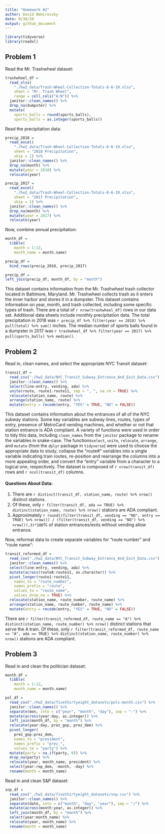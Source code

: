 ```yaml
---
title: "Homework #2"
author: David Nemirovsky
date: 9/30/20
output: github_document
---
```


```r
library(tidyverse)
library(readxl)
```

## Problem 1

Read the Mr. Trashwheel dataset:

```r
trashwheel_df = 
  read_xlsx(
    "./hw2_data/Trash-Wheel-Collection-Totals-8-6-19.xlsx",
    sheet = "Mr. Trash Wheel",
    range = cell_cols("A:N")) %>% 
  janitor::clean_names() %>% 
  drop_na(dumpster) %>% 
  mutate(
    sports_balls = round(sports_balls),
    sports_balls = as.integer(sports_balls))
```

Read the precipitation data:

```r
precip_2018 = 
  read_excel(
    "./hw2_data/Trash-Wheel-Collection-Totals-8-6-19.xlsx", 
    sheet = "2018 Precipitation",
    skip = 1) %>% 
  janitor::clean_names() %>% 
  drop_na(month) %>% 
  mutate(year = 2018) %>% 
  relocate(year)

precip_2017 = 
  read_excel(
    "./hw2_data/Trash-Wheel-Collection-Totals-8-6-19.xlsx", 
    sheet = "2017 Precipitation",
    skip = 1) %>% 
  janitor::clean_names() %>% 
  drop_na(month) %>% 
  mutate(year = 2017) %>% 
  relocate(year)
```

Now, combine annual precipitation:

```r
month_df = 
  tibble(
    month = 1:12,
    month_name = month.name)

precip_df = 
  bind_rows(precip_2018, precip_2017)

precip_df =
left_join(precip_df, month_df, by = "month")
```

This dataset contains information from the Mr. Trashwheel trash collector located in Baltimore, Maryland. Mr. Trashwheel collects trash as it enters the inner harbor and stores it in a dumpster. This dataset contains information on year, month, and trash collected, including some specific types of trash. There are a total of `r nrow(trashwheel_df)` rows in our data set. Additional data sheets include monthly precipitation data. The total precipitation in 2018 was `r precip_df %>% filter(year == 2018) %>% pull(total) %>% sum()` inches. The median number of sports balls found in a dumpster in 2017 was `r trashwheel_df %>% filter(year == 2017) %>% pull(sports_balls) %>% median()`.

## Problem 2

Read in, clean names, and select the appropriate NYC Transit dataset:

```r
transit_df = 
  read_csv("./hw2_data/NYC_Transit_Subway_Entrance_And_Exit_Data.csv") %>% 
  janitor::clean_names() %>% 
  select(line:entry, vending, ada) %>% 
  unite(route, route1:route11, sep = ", ", na.rm = TRUE) %>% 
  relocate(station_name, route) %>% 
  arrange(station_name, route) %>% 
  mutate(entry = recode(entry, "YES" = TRUE, "NO" = FALSE))
```

This dataset contains information about the entrances of all of the NYC subway stations. Some key variables are subway lines, routes, types of entry, presence of MetroCard vending machines, and whether or not that station entrance is ADA compliant. A variety of functions were used in order to tidy this data, including `clean_names` from the `janitor` package to rename the variables in snake-case. The functions`select`, `unite`, `relocate`, `arrange`, and `mutate` (from the `dplyr` package in `tidyverse`) were used to choose the appropriate data to study, collapse the "route#" variables into a single variable indicating train routes, re-position and rearrange the columns into a more appealing order, and convert the "entry" variable from a character to a logical one, respectively. The dataset is composed of `r nrow(transit_df)` rows and `r ncol(transit_df)` columns.

#### Questions About Data:

1. There are `r distinct(transit_df, station_name, route) %>% nrow()` distinct stations.
2. Of these, only `r filter(transit_df, ada == TRUE) %>% distinct(station_name, route) %>% nrow()` stations are ADA compliant.
3. Approximately `r round((filter(transit_df, vending == "NO", entry == TRUE) %>% nrow()) / (filter(transit_df, vending == "NO") %>% nrow()),3)*100`% of station entrances/exits without vending allow entrance.

Now, reformat data to create separate variables for "route number" and "route name":

```r
transit_reformed_df = 
  read_csv("./hw2_data/NYC_Transit_Subway_Entrance_And_Exit_Data.csv") %>% 
  janitor::clean_names() %>% 
  select(line:entry, vending, ada) %>% 
  mutate(across(route8:route11, as.character)) %>% 
  pivot_longer(route1:route11,
    names_to = "route_number",
    names_prefix = "route",
    values_to = "route_name",
    values_drop_na = TRUE) %>% 
  relocate(station_name, route_number, route_name) %>% 
  arrange(station_name, route_number, route_name) %>% 
  mutate(entry = recode(entry, "YES" = TRUE, "NO" = FALSE))
```

There are `r filter(transit_reformed_df, route_name == "A") %>% distinct(station_name, route_number) %>% nrow()` distinct stations that serve the A train. Of these, only `r filter(transit_reformed_df, route_name == "A", ada == TRUE) %>% distinct(station_name, route_number) %>% nrow()` stations are ADA compliant.

## Problem 3

Read in and clean the politician dataset:

```r
month_df = 
  tibble(
    month = 1:12,
    month_name = month.name)

pol_df = 
  read_csv("./hw2_data/fivethirtyeight_datasets/pols-month.csv") %>% 
  janitor::clean_names() %>% 
  separate(mon, into = c("year", "month", "day"), sep = "-") %>% 
  mutate(across(year:day, as.integer)) %>% 
  left_join(month_df, by = "month") %>% 
  relocate(year:day, prez_gop, prez_dem) %>% 
  pivot_longer(
    prez_gop:prez_dem,
    names_to = "president",
    names_prefix = "prez_",
    values_to = "party") %>% 
  mutate(party = na_if(party, 0)) %>% 
  drop_na(party) %>% 
  relocate(year, month_name, president) %>% 
  select(year:rep_dem, -month, -day) %>% 
  rename(month = month_name)
```

Read in and clean S&P dataset:

```r
snp_df = 
  read_csv("./hw2_data/fivethirtyeight_datasets/snp.csv") %>% 
  janitor::clean_names() %>% 
  separate(date, into = c("month", "day", "year"), sep = "/") %>% 
  mutate(across(month:year, as.integer)) %>% 
  left_join(month_df, by = "month") %>% 
  select(year:month_name) %>% 
  relocate(year, month_name) %>% 
  rename(month = month_name)
```

